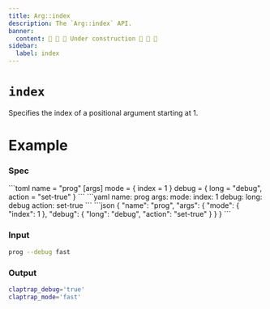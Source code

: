 ```yaml
---
title: Arg::index
description: The `Arg::index` API.
banner:
  content: 🚧 🚧 🚧 Under construction 🚧 🚧 🚧
sidebar:
  label: index
---
```



# `index` <LinkButton href="https://docs.rs/clap/latest/clap/struct.Arg.html#method.index" icon="open-book" variant="minimal"></LinkButton>

<Badge text="since 0.1.0" size="small" />

Specifies the index of a positional argument starting at 1.

# Example

### Spec

<Tabs syncKey="format">
  <TabItem label="TOML">
```toml
name = "prog"
[args]
mode = { index = 1 }
debug = { long = "debug", action = "set-true" }
```
  </TabItem>
  <TabItem label="YAML">
```yaml
name: prog
args:
  mode:
    index: 1
  debug:
    long: debug
    action: set-true
```
  </TabItem>
  <TabItem label="JSON">
```json
{
  "name": "prog",
  "args": {
    "mode": {
      "index": 1
    },
    "debug": {
      "long": "debug",
      "action": "set-true"
    }
  }
}
```
  </TabItem>
</Tabs>

### Input

```bash
prog --debug fast
```

### Output

```bash
claptrap_debug='true'
claptrap_mode='fast'
```
